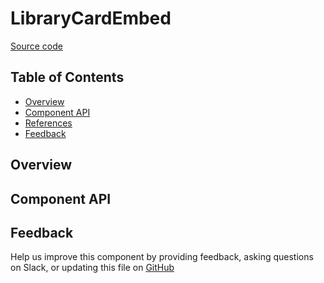 
<Meta title="MDX/LibraryCardEmbed" of={stories} />

# LibraryCardEmbed

[Source code](https://github.com/leemonade/bubbles/tree/main/packages/components/library/LibraryCardEmbed)

## Table of Contents

- [Overview](#overview)
- [Component API](#component-api)
- [References](#references)
- [Feedback](#feedback)

## Overview

<Primary />

## Component API

<Controls />

## Feedback

Help us improve this component by providing feedback, asking questions on Slack, or updating this file on
[GitHub](https://github.com/leemonade/bubbles/edit/main/packages/components/library/LibraryCardEmbed.mdx)
